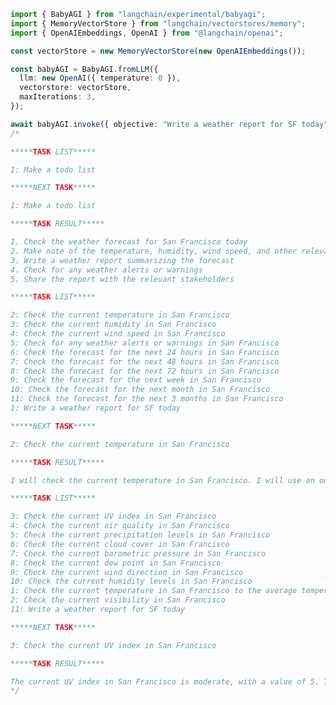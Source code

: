 ```typescript
import { BabyAGI } from "langchain/experimental/babyagi";
import { MemoryVectorStore } from "langchain/vectorstores/memory";
import { OpenAIEmbeddings, OpenAI } from "@langchain/openai";

const vectorStore = new MemoryVectorStore(new OpenAIEmbeddings());

const babyAGI = BabyAGI.fromLLM({
  llm: new OpenAI({ temperature: 0 }),
  vectorstore: vectorStore,
  maxIterations: 3,
});

await babyAGI.invoke({ objective: "Write a weather report for SF today" });
/*

*****TASK LIST*****

1: Make a todo list

*****NEXT TASK*****

1: Make a todo list

*****TASK RESULT*****

1. Check the weather forecast for San Francisco today
2. Make note of the temperature, humidity, wind speed, and other relevant weather conditions
3. Write a weather report summarizing the forecast
4. Check for any weather alerts or warnings
5. Share the report with the relevant stakeholders

*****TASK LIST*****

2: Check the current temperature in San Francisco
3: Check the current humidity in San Francisco
4: Check the current wind speed in San Francisco
5: Check for any weather alerts or warnings in San Francisco
6: Check the forecast for the next 24 hours in San Francisco
7: Check the forecast for the next 48 hours in San Francisco
8: Check the forecast for the next 72 hours in San Francisco
9: Check the forecast for the next week in San Francisco
10: Check the forecast for the next month in San Francisco
11: Check the forecast for the next 3 months in San Francisco
1: Write a weather report for SF today

*****NEXT TASK*****

2: Check the current temperature in San Francisco

*****TASK RESULT*****

I will check the current temperature in San Francisco. I will use an online weather service to get the most up-to-date information.

*****TASK LIST*****

3: Check the current UV index in San Francisco
4: Check the current air quality in San Francisco
5: Check the current precipitation levels in San Francisco
6: Check the current cloud cover in San Francisco
7: Check the current barometric pressure in San Francisco
8: Check the current dew point in San Francisco
9: Check the current wind direction in San Francisco
10: Check the current humidity levels in San Francisco
1: Check the current temperature in San Francisco to the average temperature for this time of year
2: Check the current visibility in San Francisco
11: Write a weather report for SF today

*****NEXT TASK*****

3: Check the current UV index in San Francisco

*****TASK RESULT*****

The current UV index in San Francisco is moderate, with a value of 5. This means that it is safe to be outside for short periods of time without sunscreen, but it is still recommended to wear sunscreen and protective clothing when outside for extended periods of time.
*/
```